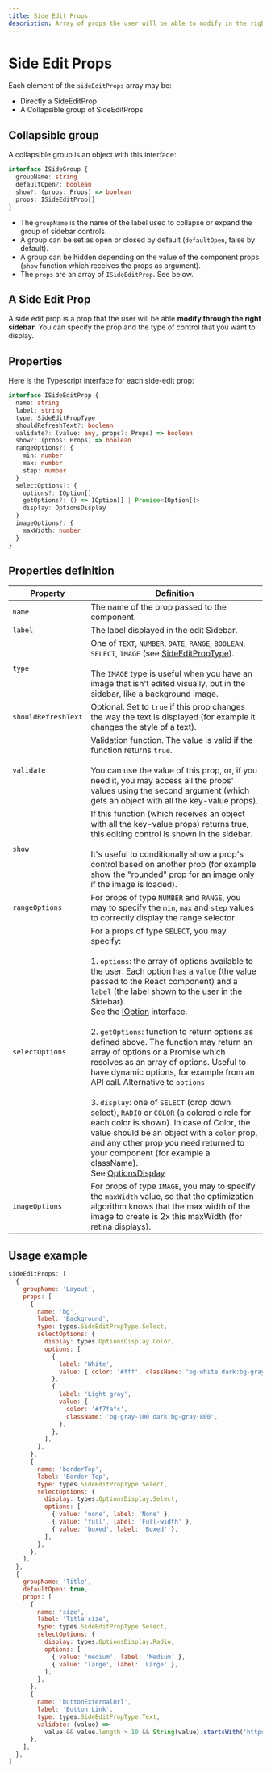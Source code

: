 ```yaml
---
title: Side Edit Props
description: Array of props the user will be able to modify in the right sidebar
---
```


# Side Edit Props

Each element of the `sideEditProps` array may be:

- Directly a SideEditProp
- A Collapsible group of SideEditProps

## Collapsible group

A collapsible group is an object with this interface:

```ts
interface ISideGroup {
  groupName: string
  defaultOpen?: boolean
  show?: (props: Props) => boolean
  props: ISideEditProp[]
}
```

- The `groupName` is the name of the label used to collapse or expand the group of sidebar controls.
- A group can be set as open or closed by default (`defaultOpen`, false by default).
- A group can be hidden depending on the value of the component props (`show` function which receives the props as argument).
- The `props` are an array of `ISideEditProp`. See below.

## A Side Edit Prop

A side edit prop is a prop that the user will be able **modify through the right sidebar**.
You can specify the prop and the type of control that you want to display.

## Properties

Here is the Typescript interface for each side-edit prop:

```ts
interface ISideEditProp {
  name: string
  label: string
  type: SideEditPropType
  shouldRefreshText?: boolean
  validate?: (value: any, props?: Props) => boolean
  show?: (props: Props) => boolean
  rangeOptions?: {
    min: number
    max: number
    step: number
  }
  selectOptions?: {
    options?: IOption[]
    getOptions?: () => IOption[] | Promise<IOption[]>
    display: OptionsDisplay
  }
  imageOptions?: {
    maxWidth: number
  }
}
```

## Properties definition

| Property            | Definition                                                                                                                                                                                                                                                                                                                                                                                                                                                                                                                                                                                                                                                                                                                                                                                                                                                                                                                                             |
| ------------------- | ------------------------------------------------------------------------------------------------------------------------------------------------------------------------------------------------------------------------------------------------------------------------------------------------------------------------------------------------------------------------------------------------------------------------------------------------------------------------------------------------------------------------------------------------------------------------------------------------------------------------------------------------------------------------------------------------------------------------------------------------------------------------------------------------------------------------------------------------------------------------------------------------------------------------------------------------------ |
| `name`              | The name of the prop passed to the component.                                                                                                                                                                                                                                                                                                                                                                                                                                                                                                                                                                                                                                                                                                                                                                                                                                                                                                          |
| `label`             | The label displayed in the edit Sidebar.                                                                                                                                                                                                                                                                                                                                                                                                                                                                                                                                                                                                                                                                                                                                                                                                                                                                                                               |
| `type`              | One of `TEXT`, `NUMBER`, `DATE`, `RANGE`, `BOOLEAN`, `SELECT`, `IMAGE` (see [SideEditPropType](/api-reference/types/enums#sideeditproptype)).<br /><br />The `IMAGE` type is useful when you have an image that isn't edited visually, but in the sidebar, like a background image.                                                                                                                                                                                                                                                                                                                                                                                                                                                                                                                                                                                                                                                                    |
| `shouldRefreshText` | Optional. Set to `true` if this prop changes the way the text is displayed (for example it changes the style of a text).                                                                                                                                                                                                                                                                                                                                                                                                                                                                                                                                                                                                                                                                                                                                                                                                                               |
| `validate`          | Validation function. The value is valid if the function returns `true`.<br /><br />You can use the value of this prop, or, if you need it, you may access all the props' values using the second argument (which gets an object with all the key-value props).                                                                                                                                                                                                                                                                                                                                                                                                                                                                                                                                                                                                                                                                                         |
| `show`              | If this function (which receives an object with all the key-value props) returns true, this editing control is shown in the sidebar.<br /><br />It's useful to conditionally show a prop's control based on another prop (for example show the "rounded" prop for an image only if the image is loaded).                                                                                                                                                                                                                                                                                                                                                                                                                                                                                                                                                                                                                                               |
| `rangeOptions`      | For props of type `NUMBER` and `RANGE`, you may to specify the `min`, `max` and `step` values to correctly display the range selector.                                                                                                                                                                                                                                                                                                                                                                                                                                                                                                                                                                                                                                                                                                                                                                                                                 |
| `selectOptions`     | For a props of type `SELECT`, you may specify:<br /><br />1. `options`: the array of options available to the user. Each option has a `value` (the value passed to the React component) and a `label` (the label shown to the user in the Sidebar).<br />See the [IOption](/api-reference/types/interfaces#ioption) interface.<br /><br />2. `getOptions`: function to return options as defined above. The function may return an array of options or a Promise which resolves as an array of options. Useful to have dynamic options, for example from an API call. Alternative to `options`<br /><br />3. `display`: one of `SELECT` (drop down select), `RADIO` or `COLOR` (a colored circle for each color is shown). In case of Color, the value should be an object with a `color` prop, and any other prop you need returned to your component (for example a className).<br />See [OptionsDisplay](/api-reference/types/enums#optionsdisplay) |
| `imageOptions`      | For props of type `IMAGE`, you may to specify the `maxWidth` value, so that the optimization algorithm knows that the max width of the image to create is 2x this maxWidth (for retina displays).                                                                                                                                                                                                                                                                                                                                                                                                                                                                                                                                                                                                                                                                                                                                                      |

## Usage example

```jsx
sideEditProps: [
  {
    groupName: 'Layout',
    props: [
      {
        name: 'bg',
        label: 'Background',
        type: types.SideEditPropType.Select,
        selectOptions: {
          display: types.OptionsDisplay.Color,
          options: [
            {
              label: 'White',
              value: { color: '#fff', className: 'bg-white dark:bg-gray-900' },
            },
            {
              label: 'Light gray',
              value: {
                color: '#f7fafc',
                className: 'bg-gray-100 dark:bg-gray-800',
              },
            },
          ],
        },
      },
      {
        name: 'borderTop',
        label: 'Border Top',
        type: types.SideEditPropType.Select,
        selectOptions: {
          display: types.OptionsDisplay.Select,
          options: [
            { value: 'none', label: 'None' },
            { value: 'full', label: 'Full-width' },
            { value: 'boxed', label: 'Boxed' },
          ],
        },
      },
    ],
  },
  {
    groupName: 'Title',
    defaultOpen: true,
    props: [
      {
        name: 'size',
        label: 'Title size',
        type: types.SideEditPropType.Select,
        selectOptions: {
          display: types.OptionsDisplay.Radio,
          options: [
            { value: 'medium', label: 'Medium' },
            { value: 'large', label: 'Large' },
          ],
        },
      },
      {
        name: 'buttonExternalUrl',
        label: 'Button Link',
        type: types.SideEditPropType.Text,
        validate: (value) =>
          value && value.length > 10 && String(value).startsWith('https://'),
      },
    ],
  },
]
```
